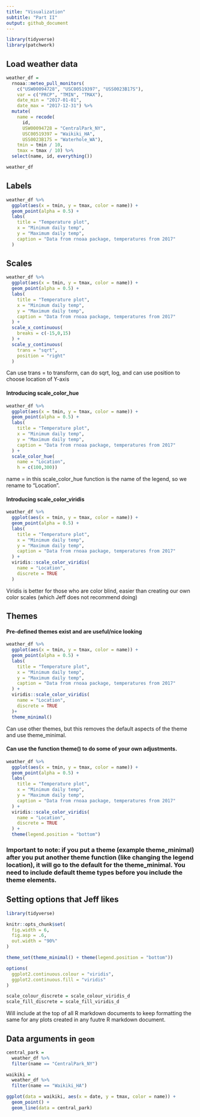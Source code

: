 ```yaml
---
title: "Visualization"
subtitle: "Part II"
output: github_document
---
```


```r
library(tidyverse)
library(patchwork)
```

## Load weather data

```r
weather_df = 
  rnoaa::meteo_pull_monitors(
    c("USW00094728", "USC00519397", "USS0023B17S"),
    var = c("PRCP", "TMIN", "TMAX"), 
    date_min = "2017-01-01",
    date_max = "2017-12-31") %>%
  mutate(
    name = recode(
      id, 
      USW00094728 = "CentralPark_NY", 
      USC00519397 = "Waikiki_HA",
      USS0023B17S = "Waterhole_WA"),
    tmin = tmin / 10,
    tmax = tmax / 10) %>%
  select(name, id, everything())

weather_df
```

## Labels

```r
weather_df %>% 
  ggplot(aes(x = tmin, y = tmax, color = name)) +
  geom_point(alpha = 0.5) +
  labs(
    title = "Temperature plot",
    x = "Minimum daily temp",
    y = "Maximum daily temp",
    caption = "Data from rnoaa package, temperatures from 2017"
  )
```

## Scales

```r
weather_df %>% 
  ggplot(aes(x = tmin, y = tmax, color = name)) +
  geom_point(alpha = 0.5) +
  labs(
    title = "Temperature plot",
    x = "Minimum daily temp",
    y = "Maximum daily temp",
    caption = "Data from rnoaa package, temperatures from 2017"
  ) +
  scale_x_continuous(
    breaks = c(-15,0,15)
  ) +
  scale_y_continuous(
    trans = "sqrt",
    position = "right"
  )
```
Can use trans = to transform, can do sqrt, log, and can use position to choose location of Y-axis

#### Introducing scale_color_hue

```r
weather_df %>% 
  ggplot(aes(x = tmin, y = tmax, color = name)) +
  geom_point(alpha = 0.5) +
  labs(
    title = "Temperature plot",
    x = "Minimum daily temp",
    y = "Maximum daily temp",
    caption = "Data from rnoaa package, temperatures from 2017"
  ) +
  scale_color_hue(
    name = "Location",
    h = c(100,300))
```
name = in this scale_color_hue function is the name of the legend, so we rename to "Location".

#### Introducing scale_color_viridis

```r
weather_df %>% 
  ggplot(aes(x = tmin, y = tmax, color = name)) +
  geom_point(alpha = 0.5) +
  labs(
    title = "Temperature plot",
    x = "Minimum daily temp",
    y = "Maximum daily temp",
    caption = "Data from rnoaa package, temperatures from 2017"
  ) +
  viridis::scale_color_viridis(
    name = "Location",
    discrete = TRUE
  )
```
Viridis is better for those who are color blind, easier than creating our own color scales (which Jeff does not recommend doing)

## Themes

#### Pre-defined themes exist and are useful/nice looking

```r
weather_df %>% 
  ggplot(aes(x = tmin, y = tmax, color = name)) +
  geom_point(alpha = 0.5) +
  labs(
    title = "Temperature plot",
    x = "Minimum daily temp",
    y = "Maximum daily temp",
    caption = "Data from rnoaa package, temperatures from 2017"
  ) +
  viridis::scale_color_viridis(
    name = "Location",
    discrete = TRUE
  )+
  theme_minimal()
```
Can use other themes, but this removes the default aspects of the theme and use theme_minimal.

#### Can use the function theme() to do some of your own adjustments.

```r
weather_df %>% 
  ggplot(aes(x = tmin, y = tmax, color = name)) +
  geom_point(alpha = 0.5) +
  labs(
    title = "Temperature plot",
    x = "Minimum daily temp",
    y = "Maximum daily temp",
    caption = "Data from rnoaa package, temperatures from 2017"
  ) +
  viridis::scale_color_viridis(
    name = "Location",
    discrete = TRUE
  ) +
  theme(legend.position = "bottom")
```

### Important to note: if you put a theme (example theme_minimal) after you put another theme function (like changing the legend location), it will go to the default for the theme_minimal. You need to include default theme types before you include the theme elements.

## Setting options that Jeff likes

```r
library(tidyverse)

knitr::opts_chunk$set(
  fig.width = 6,
  fig.asp = .6,
  out.width = "90%"
)

theme_set(theme_minimal() + theme(legend.position = "bottom"))

options(
  ggplot2.continuous.colour = "viridis",
  ggplot2.continuous.fill = "viridis"
)

scale_colour_discrete = scale_colour_viridis_d
scale_fill_discrete = scale_fill_viridis_d
```
Will include at the top of all R markdown documents to keep formatting the same for any plots created in any fuutre R markdown document.

## Data arguments in `geom`

```r
central_park = 
  weather_df %>% 
  filter(name == "CentralPark_NY")

waikiki = 
  weather_df %>% 
  filter(name == "Waikiki_HA")

ggplot(data = waikiki, aes(x = date, y = tmax, color = name)) +
  geom_point() +
  geom_line(data = central_park)
```




